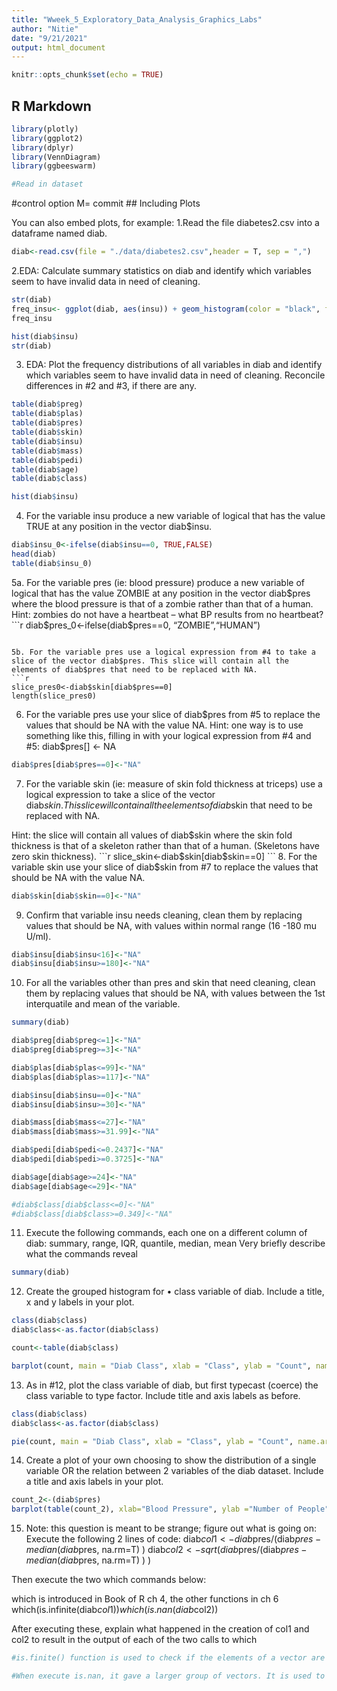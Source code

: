 ```yaml
---
title: "Wweek_5_Exploratory_Data_Analysis_Graphics_Labs"
author: "Nitie"
date: "9/21/2021"
output: html_document
---
```


```r
knitr::opts_chunk$set(echo = TRUE)
```

## R Markdown

```r
library(plotly)
library(ggplot2)
library(dplyr)
library(VennDiagram)
library(ggbeeswarm)
```


```r
#Read in dataset
```
#control option M= commit
## Including Plots

You can also embed plots, for example:
1.Read the file diabetes2.csv into a dataframe named diab.
```r
diab<-read.csv(file = "./data/diabetes2.csv",header = T, sep = ",")
```
2.EDA: Calculate summary statistics on diab and identify which variables seem to have invalid
data in need of cleaning.
```r
str(diab)
freq_insu<- ggplot(diab, aes(insu)) + geom_histogram(color = "black", fill = "light blue", binwidth = 0.02)
freq_insu

hist(diab$insu)
str(diab)
```
3. EDA: Plot the frequency distributions of all variables in diab and identify which variables seem to have invalid data in need of cleaning. Reconcile differences in #2 and #3, if there are any.
```r
table(diab$preg)
table(diab$plas)
table(diab$pres)
table(diab$skin)
table(diab$insu)
table(diab$mass)
table(diab$pedi)
table(diab$age)
table(diab$class)

hist(diab$insu)
```
4. For the variable insu produce a new variable of logical that has the value TRUE at any position in the vector diab$insu.
```r
diab$insu_0<-ifelse(diab$insu==0, TRUE,FALSE)
head(diab)
table(diab$insu_0)

```
5a. For the variable pres (ie: blood pressure) produce a new variable of logical that has the value ZOMBIE at any position in the vector diab$pres where the blood pressure is that of a zombie rather than that of a human. Hint: zombies do not have a heartbeat – what BP results from no heartbeat?
```r
diab$pres_0<-ifelse(diab$pres==0, "ZOMBIE","HUMAN")

```

5b. For the variable pres use a logical expression from #4 to take a slice of the vector diab$pres. This slice will contain all the elements of diab$pres that need to be replaced with NA.
```r
slice_pres0<-diab$skin[diab$pres==0]
length(slice_pres0)
```
6. For the variable pres use your slice of diab$pres from #5 to replace the values that should be NA with the value NA.
Hint: one way is to use something like this, filling in with your logical expression from #4 and #5: diab$pres[<logical expression>] <- NA
```r
diab$pres[diab$pres==0]<-"NA"
```
7. For the variable skin (ie: measure of skin fold thickness at triceps) use a logical expression to take a slice of the vector diab$skin. This slice will contain all the elements of diab$skin that need to be replaced with NA.

Hint: the slice will contain all values of diab$skin where the skin fold thickness is that of a skeleton rather than that of a human. (Skeletons have zero skin thickness).
```r
slice_skin<-diab$skin[diab$skin==0]
```
8. For the variable skin use your slice of diab$skin from #7 to replace the values that should be NA with the value NA.

```r
diab$skin[diab$skin==0]<-"NA"
```
9. Confirm that variable insu needs cleaning, clean them by replacing values that should be NA, with values within normal range (16 -180 mu U/ml).

```r
diab$insu[diab$insu<16]<-"NA"
diab$insu[diab$insu>=180]<-"NA"
```

10. For all the variables other than pres and skin that need cleaning, clean them by replacing values that should be NA, with values between the 1st interquatile and mean of the variable.
```r
summary(diab)

diab$preg[diab$preg<=1]<-"NA"
diab$preg[diab$preg>=3]<-"NA"

diab$plas[diab$plas<=99]<-"NA"
diab$plas[diab$plas>=117]<-"NA"

diab$insu[diab$insu==0]<-"NA"
diab$insu[diab$insu>=30]<-"NA"

diab$mass[diab$mass<=27]<-"NA"
diab$mass[diab$mass>=31.99]<-"NA"

diab$pedi[diab$pedi<=0.2437]<-"NA"
diab$pedi[diab$pedi>=0.3725]<-"NA"

diab$age[diab$age>=24]<-"NA"
diab$age[diab$age<=29]<-"NA"

#diab$class[diab$class<=0]<-"NA"
#diab$class[diab$class>=0.349]<-"NA"


```
11. Execute the following commands, each one on a different column of diab:
summary, range, IQR, quantile, median, mean
Very briefly describe what the commands reveal
```r
summary(diab)
```
12. Create the grouped histogram for
• class variable of diab. Include a title, x and y labels in your plot.
```r
class(diab$class)
diab$class<-as.factor(diab$class)

count<-table(diab$class)

barplot(count, main = "Diab Class", xlab = "Class", ylab = "Count", name.arg=c("0","1"))
```

13. As in #12, plot the class variable of diab, but first typecast (coerce) the class variable to type factor. Include title and axis labels as before.
```r
class(diab$class)
diab$class<-as.factor(diab$class)

pie(count, main = "Diab Class", xlab = "Class", ylab = "Count", name.arg=c("0","1"))
```
14. Create a plot of your own choosing to show the distribution of a single variable OR the relation between 2 variables of the diab dataset. Include a title and axis labels in your plot.

```r
count_2<-(diab$pres)
barplot(table(count_2), xlab="Blood Pressure", ylab ="Number of People", main = "Blood Pressure")
```
15. Note: this question is meant to be strange; figure out what is going on: Execute the following 2 lines of code:
diab$col1 <-diab$pres/(diab$pres-median(diab$pres, na.rm=T) ) 
diab$col2 <- sqrt(diab$pres/(diab$pres-median(diab$pres, na.rm=T) ) )

Then execute the two which commands below:

which is introduced in Book of R ch 4, the other functions in ch 6 which(is.infinite(diab$col1))
which(is.nan(diab$col2))

After executing these, explain what happened in the creation of col1 and col2 to result in the output of each of the two calls to which
```r
#is.finite() function is used to check if the elements of a vector are Finite values or not. It returns a boolean value for all the elements of the vector.

#When execute is.nan, it gave a larger group of vectors. It is used to check if the vector contains any non number value as element. It returns a boolean value for all the elements of the vector.
```

